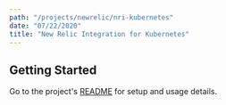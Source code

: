 ```yaml
---
path: "/projects/newrelic/nri-kubernetes"
date: "07/22/2020"
title: "New Relic Integration for Kubernetes"
---
```


## Getting Started

Go to the project's [README](https://github.com/newrelic/nri-kubernetes) for
setup and usage details.

<!-- Imports must occur at the top of the file -->
<!-- related project config: src/data/projects/[GH_ORG]-[REPO_NAME].json -->
<!-- remove this line


[NOTE]: # ( ^^ If there's a walk through video for this project, add it here. ^^ )

Description text around `what` problem `[PROJECT_NAME]` solves and `where` it fits into the `New Relic One` platform.

[NOTE]: # ( ^^ If there's a one-click installation, link to it below. ^^ )

<Link to="/cta">Install</Link>

[NOTE]: # ( ^^ If you have a more sophisticated graphic two-or-three-step diagram of it's usage and value, place that here. ^^ )

## [Optional] Features

[NOTE]: # ( ^^ Briefly describe the primary jobs that this project accomplishes. ^^ )

### [Optional] Feature 1

Lorem ipsum dolor sit amet, consectetur adipiscing elit. Vivamus a commodo elit. Vivamus.

### [Optional] Feature 2

Lorem ipsum dolor sit amet, consectetur adipiscing elit. Vivamus a commodo elit. Vivamus.

## [Required] Getting Started

Describe getting up and running with `[PROJECT_NAME]`.

[NOTE]: # ( ^^ If there's a one-click development setup, link to it below. ^^ )

<Link to="/cta">Get Started</Link>

### [Optional] Code example highlighting an extension or customization point

This is how you extend `[PROJECT_NAME]` in `following way`.

```js
import React, { useState } from 'react';
import PropTypes from 'prop-types';

// I'm a comment;
const aMadeUpFunction = () => {
  if (myArray.length !== 100) {
    myArray.map((item, i) => item * i);
  } else {
    return null
  }
};
```
### [Optional] More details about the project

Praesent commodo cursus magna, vel scelerisque nisl consectetur et. Maecenas faucibus mollis interdum. Lorem ipsum dolor sit amet, consectetur adipiscing elit.

## [Optional] What people are saying

[NOTE]: # ( ^^ Are their specific people willing to go public about the value of this project? ^^ )

Praesent commodo cursus magna, vel scelerisque nisl consectetur et.
  Maecenas faucibus mollis interdum. Lorem ipsum dolor sit amet,
  consectetur adipiscing elit.

> [name="Leslie Webb"] Vitae enim egestas egestas at gravida arcu, amet in. Facilisis at
  massa amet, aliquet dui semper. Sit placerat sed et ornare faucibus
  egestas sit nisl, diam.

> [name="Bildad the Shuhite"] Aenean eu leo quam. Pellentesque ornare sem lacinia quam venenatis
  vestibulum. Maecenas faucibus mollis interdum. Maecenas sed diam
  eget risus varius blandit sit amet non magna.
remove this line  -->
